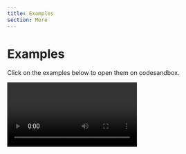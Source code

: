 ```yaml
---
title: Examples
section: More
---
```


# Examples

Click on the examples below to open them on codesandbox.


<div className={styles.videos} style={{ marginTop: '4rem' }}>
  <Video video={'/videos/draggable.mp4'} id="draggable-list" badges={['drag']} />
  <Video video={'/videos/cards.mp4'} id="cards-stack" badges={['drag']} />
  <Video
    video={'/videos/actionsheet.mp4'}
    id="action-sheet"
    badges={['drag', 'touchaction', 'initial', 'rubberband']}
  />
  <Video video={'/videos/infinitescroll.mp4'} id="infinite-slideshow" badges={['wheel', 'drag']} />
  <Video video={'/videos/viewpager.mp4'} id="viewpager" badges={['drag']} />
  <Video video={'/videos/multi.mp4'} id="card-zoom" badges={['drag', 'pinch', 'wheel', 'move']} />
</div>
